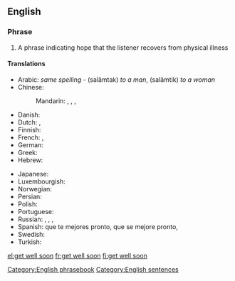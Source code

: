 ==English==

===Phrase===
{{head|en|phrase|head=[[get]] [[well]] [[soon]]|}}

# A phrase indicating hope that the listener recovers from physical illness

====Translations====
{{trans-top|indicating hope that the listener recovers}}
* Arabic: {{t|ar|سلامتك}} ''same spelling'' - (salāmtak) ''to a man'', (salāmtik) ''to a woman''
* Chinese:
*: Mandarin: {{t|cmn|希望你能早點好|sc=Hani}}, {{t|cmn|希望你能早点好|tr=xīwàng nǐ néng zǎodiǎn hǎo|sc=Hani}}, {{t|cmn|祝你早日康復|sc=Hani}}, {{t|cmn|祝你早日康复|tr=zhù nǐ zǎorì kāngfù|sc=Hani}}
* Danish: {{t|da|god bedring}}
* Dutch: {{t|nl|word snel beter}}, {{t|nl|veel beterschap}}
* Finnish: {{t|fi|parane pian}}
* French: {{t|fr|bon rétablissement}}, {{t|fr|prompt rétablissement}}
* German: {{t+|de|gute Besserung}}
* Greek: {{t+|el|περαστικά|tr=perastiká}}
* Hebrew: {{t|he|החלמה מהירה|m|f|tr=hachlama mehirah|sc=Hebr}}
{{trans-mid}}
* Japanese: {{t|ja|すぐに良くなるよ|tr=sugu ni yoku naru yo}}
* Luxembourgish: {{t|lb|gutt Besserung}}
* Norwegian: {{t|no|god bedring}}
* Persian: {{t|fa|ان شاء الله زودتر خوب شوید|sc=fa-Arab}}
* Polish: {{t|pl|szybkiego powrotu do zdrowia}}
* Portuguese: {{t+|pt|melhoras}}
* Russian: {{t|ru|скорейшего выздоровления|tr=skoréjševo vyzdorovlénija}}, {{t|ru|поправляйтесь скорее|tr=popavljájtes’ skoréje}}, {{t|ru|выздоравливайте|tr=vyzdorávlivajte}}, {{t|ru|поправляйтесь|tr=popravljájtes'}}
* Spanish: que te mejores pronto, que se mejore pronto, {{t|es|mejórate}}
* Swedish: {{t|sv|krya på dig}}
* Turkish: {{t|tr|geçmiş olsun}}
{{trans-bottom}}

[[Category:English phrasebook]]
[[Category:English sentences]]

[[el:get well soon]]
[[fr:get well soon]]
[[fi:get well soon]]